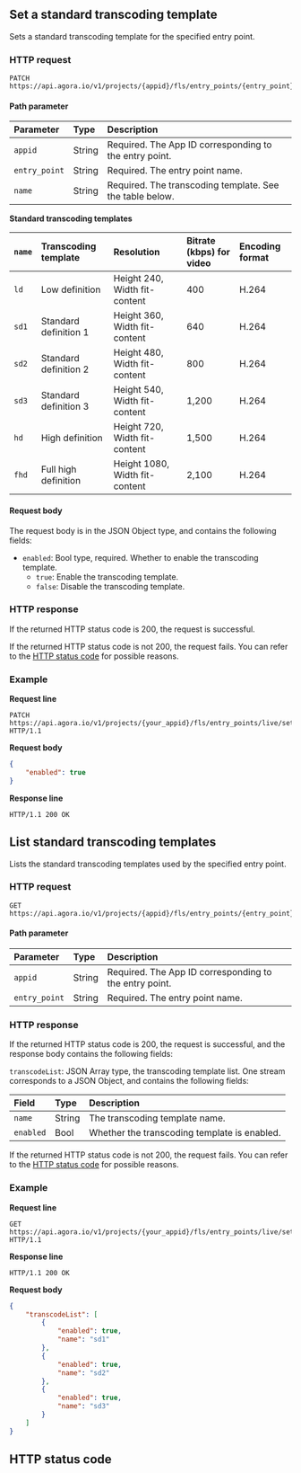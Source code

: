 
## Set a standard transcoding template

Sets a standard transcoding template for the specified entry point.

### HTTP request

```http
PATCH https://api.agora.io/v1/projects/{appid}/fls/entry_points/{entry_point}/settings/transcode/standard/{name}
```

#### Path parameter

| Parameter | Type | Description |
|:------|:------|:------|
| `appid` | String | Required. The App ID corresponding to the entry point. |
| `entry_point` | String | Required. The entry point name. |
| `name` | String | Required. The transcoding template. See the table below. |

**Standard transcoding templates**

| `name` | Transcoding template | Resolution | Bitrate (kbps) for video | Encoding format |
| :----- | :------- | :-------------------- | :--------------- | :------- |
| `ld` | Low definition | Height 240, Width fit-content | 400 | H.264 |
| `sd1` | Standard definition 1 | Height 360, Width fit-content | 640 | H.264 |
| `sd2` | Standard definition 2 | Height 480, Width fit-content | 800 | H.264 |
| `sd3` | Standard definition 3 | Height 540, Width fit-content | 1,200 | H.264 |
| `hd` | High definition | Height 720, Width fit-content | 1,500 | H.264 |
| `fhd` | Full high definition | Height 1080, Width fit-content | 2,100 | H.264 |


#### Request body

The request body is in the JSON Object type, and contains the following fields:

- `enabled`: Bool type, required. Whether to enable the transcoding template.
   - `true`: Enable the transcoding template.
   - `false`: Disable the transcoding template.

### HTTP response

If the returned HTTP status code is 200, the request is successful.

If the returned HTTP status code is not 200, the request fails. You can refer to the [HTTP status code](#http-code) for possible reasons.

### Example

**Request line**

```http
PATCH https://api.agora.io/v1/projects/{your_appid}/fls/entry_points/live/settings/transcode/standard/sd1 HTTP/1.1
```

**Request body**

```json
{
    "enabled": true
}
```

**Response line**

```http
HTTP/1.1 200 OK
```

## List standard transcoding templates

Lists the standard transcoding templates used by the specified entry point.

### HTTP request

```http
GET https://api.agora.io/v1/projects/{appid}/fls/entry_points/{entry_point}/settings/transcode/standard
```

#### Path parameter

| Parameter | Type | Description |
|:------|:------|:------|
| `appid` | String | Required. The App ID corresponding to the entry point. |
| `entry_point` | String | Required. The entry point name. |

### HTTP response

If the returned HTTP status code is 200, the request is successful, and the response body contains the following fields:

`transcodeList`: JSON Array type, the transcoding template list. One stream corresponds to a JSON Object, and contains the following fields:

| Field | Type | Description |
|:------|:------|:------|
| `name` | String | The transcoding template name. |
| `enabled` | Bool | Whether the transcoding template is enabled. |

If the returned HTTP status code is not 200, the request fails. You can refer to the [HTTP status code](#http-code) for possible reasons.

### Example

**Request line**

```http
GET https://api.agora.io/v1/projects/{your_appid}/fls/entry_points/live/settings/transcode/standard HTTP/1.1
```

**Response line**

```http
HTTP/1.1 200 OK
```

**Request body**

```json
{
    "transcodeList": [
        {
            "enabled": true,
            "name": "sd1"
        },
        {
            "enabled": true,
            "name": "sd2"
        },
        {
            "enabled": true,
            "name": "sd3"
        }
    ]
}
```

<a name="http-code"></a>
## HTTP status code

<StatusCode />